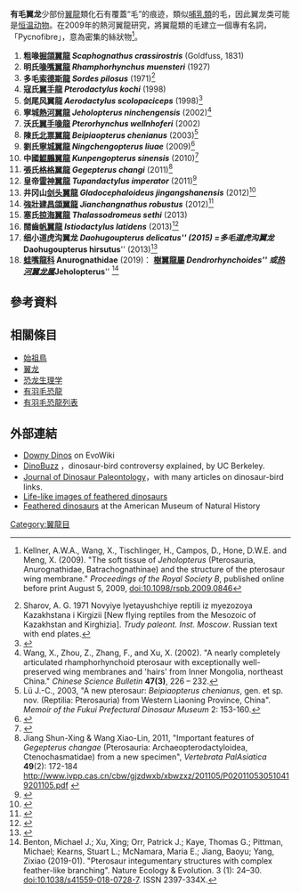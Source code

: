 '''有毛翼龙'''少部份[[翼龍|翼龍]]類化石有覆蓋“毛”的痕迹，類似[[哺乳類|哺乳類]]的毛，因此翼龙类可能是[[恒温动物|恒温动物]]。在2009年的熱河翼龍研究，將翼龍類的毛建立一個專有名詞，「Pycnofibre」，意為密集的絲狀物<ref name=kellneretal2009>{{en}}Kellner, A.W.A., Wang, X., Tischlinger, H., Campos, D., Hone, D.W.E. and Meng, X. (2009). "The soft tissue of ''Jeholopterus'' (Pterosauria, Anurognathidae, Batrachognathinae) and the structure of the pterosaur wing membrane." ''Proceedings of the Royal Society B'', published online before print August 5, 2009, doi:10.1098/rspb.2009.0846</ref>。

# '''粗喙[[掘頜翼龍|掘頜翼龍]] ''Scaphognathus crassirostris''''' (Goldfuss, 1831)
# '''明氏[[喙嘴翼龍|喙嘴翼龍]] ''Rhamphorhynchus muensteri''''' (1927)
# '''多毛[[索德斯龍|索德斯龍]] ''Sordes pilosus''''' (1971)<ref>Sharov, A. G. 1971 Novyiye lyetayushchiye reptili iz myezozoya Kazakhstana i Kirgizii [New flying reptiles from the Mesozoic of Kazakhstan and Kirghizia]. ''Trudy paleont. Inst. Moscow''. Russian text with end plates.</ref>
# '''寇氏[[翼手龍|翼手龍]] ''Pterodactylus kochi''''' (1998) 
# '''剑尾风翼龍 ''Aerodactylus scolopaciceps''''' (1998)<ref name="frey&martill1998">{{Cite journal |author1=Frey, E. |author2=Martill, D.M. | year = 1998 | title = Soft tissue preservation in a specimen of ''Pterodactylus kochi'' (Wagner) from the Upper Jurassic of Germany | journal = Neues Jahrbuch für Geologie und Paläontologie, Abhandlungen | volume = 210 | pages = 421–441 }}</ref>
# '''寧城[[熱河翼龍|熱河翼龍]] ''Jeholopterus ninchengensis''''' (2002)<ref name="wangetal02">Wang, X., Zhou, Z., Zhang, F., and Xu, X. (2002). "A nearly completely articulated rhamphorhynchoid pterosaur with exceptionally well-preserved wing membranes and 'hairs' from Inner Mongolia, northeast China." ''Chinese Science Bulletin'' '''47(3)''', 226 – 232.</ref>
# '''沃氏[[翼手喙龍|翼手喙龍]] ''Pterorhynchus wellnhoferi''''' (2002)
# '''陳氏[[北票翼龍|北票翼龍]] ''Beipiaopterus chenianus''''' (2003)<ref>Lü J.-C., 2003, "A new pterosaur: ''Beipiaopterus chenianus'', gen. et sp. nov. (Reptilia: Pterosauria) from Western Liaoning Province, China". ''Memoir of the Fukui Prefectural Dinosaur Museum'' 2: 153-160.</ref>
# '''劉氏[[寧城翼龍|寧城翼龍]] ''Ningchengopterus liuae''''' (2009)<ref name=LJ09>{{cite journal |author=Lü J. |year=2009 |title=A baby pterodactyloid pterosaur from the Yixian Formation of Ningcheng, Inner Mongolia, China |journal=Acta Geologica Sinica |volume=83 |issue=1 |pages=1–8 |doi=10.1111/j.1755-6724.2009.00001.x}}</ref>
# '''中國[[鯤鵬翼龍|鯤鵬翼龍]] ''Kunpengopterus sinensis''''' (2010)<ref name=wangetal2010>{{Cite journal|author=Wang, Xiaolin; Kellner, Alexander W.A.; Jiang, Shunxing, Cheng, Xin, Meng, Xi & Rodrigues, Taissa|year=2010|title=New long-tailed pterosaurs (Wukongopteridae) from western Liaoning, China|url=http://www.scielo.br/pdf/aabc/v82n4/24.pdf|journal=Anais da Academia Brasileira de Ciências|volume=82|issue=4|pages=1045–1062|doi=10.1590/S0001-37652010000400024|access-date=2019-03-28|archive-date=2021-02-13|archive-url=https://web.archive.org/web/20210213153013/https://www.scielo.br/pdf/aabc/v82n4/24.pdf|dead-url=no}}</ref>
# '''張氏[[格格翼龍|格格翼龍]] ''Gegepterus changi''''' (2011)<ref>Jiang Shun-Xing & Wang Xiao-Lin, 2011, "Important features of ''Gegepterus changae'' (Pterosauria: Archaeopterodactyloidea, Ctenochasmatidae) from a new specimen", ''Vertebrata PalAsiatica'' '''49'''(2): 172-184 http://www.ivpp.cas.cn/cbw/gjzdwxb/xbwzxz/201105/P020110530510419201105.pdf {{Wayback|url=http://www.ivpp.cas.cn/cbw/gjzdwxb/xbwzxz/201105/P020110530510419201105.pdf |date=20210130195758 }}</ref>
# '''皇帝[[雷神翼龍|雷神翼龍]] ''Tupandactylus imperator''''' (2011)<ref name=pinheiroetal2011>{{cite journal|last1=Pinheiro|first1=Felipe L.|last2=Fortier|first2=Daniel C.|last3=Schultz|first3=Cesar L.|last4=De Andrade|first4=José Artur F.G.|last5=Bantim|first5=Renan A.M. |year=2011 |title=New information on ''Tupandactylus imperator'', with comments on the relationships of Tapejaridae (Pterosauria) |journal=Acta Palaeontologica Polonica|volume=56|issue=3 |pages=567–580 |doi=10.4202/app.2010.0057}}</ref>
# '''井冈山[[剑头翼龍|剑头翼龍]] ''Gladocephaloideus jingangshanensis''''' (2012)<ref name=Gladocephaloideus>{{Cite journal |author1=Lü Junchang |author2=Ji Qiang |author3=Wei Xuefang |author4=Liu Yongqing |year=2012 |title=A new ctenochasmatoid pterosaur from the Early Cretaceous Yixian Formation of western Liaoning, China |url=http://www.sciencedirect.com/science/article/pii/S0195667111001327 |journal=Cretaceous Research |volume=34 |issue= |pages=26–30 |doi=10.1016/j.cretres.2011.09.010 |access-date=2019-03-28 |archive-date=2012-07-01 |archive-url=https://web.archive.org/web/20120701024959/http://www.sciencedirect.com/science/article/pii/S0195667111001327 |dead-url=no }}</ref>
# '''強壯[[建昌頜翼龍|建昌頜翼龍]] ''Jianchangnathus robustus''''' (2012)<ref name=Jianchangnathus>{{Cite journal|author1=Xin Cheng |author2=Xiaolin Wang |author3=Shunxing Jiang |author4=Alexander W.A. Kellner |year=2012 |title=A new scaphognathid pterosaur from western Liaoning, China |journal=Historical Biology |volume=24 |issue= |pages= 101–111|doi=10.1080/08912963.2011.635423 }}</ref>
# '''塞氏[[掠海翼龍|掠海翼龍]] ''Thalassodromeus sethi''''' (2013)
# '''闊齒[[帆翼龍|帆翼龍]] ''Istiodactylus latidens''''' (2013)<ref>{{cite book |ref=harv |last=Witton |first=M. P. |year=2013 |title=Pterosaurs: Natural History, Evolution, Anatomy |edition=1st |publisher=Princeton University Press |location=Princeton and Oxford |isbn=978-0-691-15061-1}}</ref>
# '''细小道虎沟翼龙 ''Daohugoupterus delicatus''''' (2015) = '''多毛道虎沟翼龙''Daohugoupterus hirsutus''''' (2013)<ref name="Cheng2015">{{Cite journal|first1=X. |last1=Cheng |first2=X. |last2=Wang |first3=S. |last3=Jiang |first4=A.W.A. |last4=Kellner |year=2015 |title=Short note on a non-pterodactyloid pterosaur from Upper Jurassic deposits of Inner Mongolia, China |journal=Historical Biology: An International Journal of Paleobiology |volume=27 |issue=6 |pages=749–754 |doi=10.1080/08912963.2014.974038 }}</ref>
# '''[[蛙嘴龍科|蛙嘴龍科]] Anurognathidae''' (2019)： '''[[樹翼龍屬|樹翼龍屬]] ''Dendrorhynchoides''''' 或 '''[[热河翼龙属|热河翼龙属]] ''Jeholopterus''''' <ref>Benton, Michael J.; Xu, Xing; Orr, Patrick J.; Kaye, Thomas G.; Pittman, Michael; Kearns, Stuart L.; McNamara, Maria E.; Jiang, Baoyu; Yang, Zixiao (2019-01). "Pterosaur integumentary structures with complex feather-like branching". Nature Ecology & Evolution. 3 (1): 24–30. doi:10.1038/s41559-018-0728-7. ISSN 2397-334X.</ref>

== 參考資料 ==
{{reflist}}

== 相關條目 ==
* [[始祖鳥|始祖鳥]]
* [[翼龙|翼龙]]
* [[恐龙生理学|恐龙生理学]]
* [[有羽毛恐龍|有羽毛恐龍]]
* [[有羽毛恐龍列表|有羽毛恐龍列表]]

== 外部連結 ==
* [[:evowiki:Downy_Dinos|Downy Dinos]] on EvoWiki
* [http://www.ucmp.berkeley.edu/diapsids/avians.html DinoBuzz] {{Wayback|url=http://www.ucmp.berkeley.edu/diapsids/avians.html |date=20030806195929 }}，dinosaur-bird controversy explained, by UC Berkeley.
* [https://web.archive.org/web/20061115084322/http://www.dinosauria.com/jdp/jdp.htm Journal of Dinosaur Paleontology]，with many articles on dinosaur-bird links.
* [https://web.archive.org/web/20030619144316/http://www.indyrad.iupui.edu/public/jrafert/Filipovic/spectacular_feathered_dinosaurs_.htm Life-like images of feathered dinosaurs]
* [http://research.amnh.org/vertpaleo/dinobird.html Feathered dinosaurs] {{Wayback|url=http://research.amnh.org/vertpaleo/dinobird.html |date=20081224151211 }} at the American Museum of Natural History

[[Category:翼龍目|Category:翼龍目]]